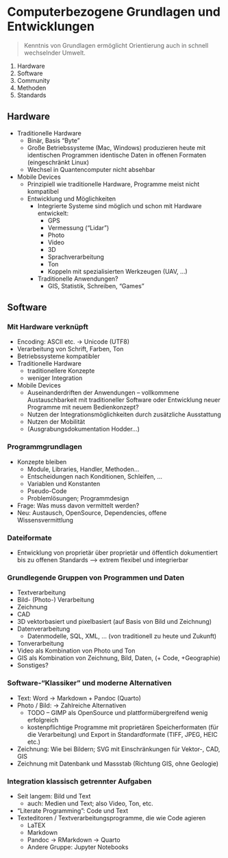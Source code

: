 # Computerbezogene Grundlagen und Entwicklungen

> Kenntnis von Grundlagen ermöglicht Orientierung auch in schnell wechselnder Umwelt.

1. Hardware
2. Software
3. Community
4. Methoden
5. Standards

## Hardware

- Traditionelle Hardware
	- Binär, Basis "Byte"
	- Große Betriebssysteme (Mac, Windows) produzieren heute mit identischen Programmen identische Daten in offenen Formaten (eingeschränkt Linux)
	- Wechsel in Quantencomputer nicht absehbar
- Mobile Devices
	- Prinzipiell wie traditionelle Hardware, Programme meist nicht kompatibel
	- Entwicklung und Möglichkeiten
		- Integrierte Systeme sind möglich und schon mit Hardware entwickelt: 
			- GPS
			- Vermessung ("Lidar")
			- Photo
			- Video
			- 3D
			- Sprachverarbeitung
			- Ton
			- Koppeln mit spezialisierten Werkzeugen (UAV, ...)
		- Traditionelle Anwendungen?
			- GIS, Statistik, Schreiben, "Games"


## Software

### Mit Hardware verknüpft

- Encoding: ASCII etc. -> Unicode (UTF8)
- Verarbeitung von Schrift, Farben, Ton
- Betriebssysteme kompatibler
- Traditionelle Hardware
	- traditionellere Konzepte
	- weniger Integration 
- Mobile Devices
	- Auseinanderdriften der Anwendungen -- vollkommene Austauschbarkeit mit traditioneller Software oder Entwicklung neuer Programme mit neuem Bedienkonzept?
	- Nutzen der Integrationsmöglichkeiten durch zusätzliche Ausstattung
	- Nutzen der Mobilität
	- (Ausgrabungsdokumentation Hodder...)


### Programmgrundlagen

- Konzepte bleiben
	- Module, Libraries, Handler, Methoden...
	- Entscheidungen nach Konditionen, Schleifen, ...
	- Variablen und Konstanten
	- Pseudo-Code
	- Problemlösungen; Programmdesign
- Frage: Was muss davon vermittelt werden? 
- Neu: Austausch, OpenSource, Dependencies, offene Wissensvermittlung


### Dateiformate

- Entwicklung von proprietär über proprietär und öffentlich dokumentiert bis zu offenen Standards --> extrem flexibel und integrierbar


### Grundlegende Gruppen von Programmen und Daten

- Textverarbeitung
- Bild- (Photo-) Verarbeitung
- Zeichnung
- CAD
- 3D vektorbasiert und pixelbasiert (auf Basis von Bild und Zeichnung)
- Datenverarbeitung
	- Datenmodelle, SQL, XML, ... (von traditionell zu heute und Zukunft)
- Tonverarbeitung
- Video als Kombination von Photo und Ton
- GIS als Kombination von Zeichnung, Bild, Daten, (+ Code, +Geographie)
- Sonstiges?


### Software-"Klassiker" und moderne Alternativen

- Text: Word -> Markdown + Pandoc (Quarto)
- Photo / Bild: -> Zahlreiche Alternativen
	- TODO -- GIMP als OpenSource und plattformübergreifend wenig erfolgreich
	- kostenpflichtige Programme mit proprietären Speicherformaten (für die Verarbeitung) und Export in Standardformate (TIFF, JPEG, HEIC etc.)
- Zeichnung: Wie bei Bildern; SVG mit Einschränkungen für Vektor-, CAD, GIS
- Zeichnung mit Datenbank und Massstab (Richtung GIS, ohne Geologie)



### Integration klassisch getrennter Aufgaben

- Seit langem: Bild und Text
	- auch: Medien und Text; also Video, Ton, etc.
- "Literate Programming": Code und Text
- Texteditoren / Textverarbeitungsprogramme, die wie Code agieren
	- LaTEX
	- Markdown
	- Pandoc -> RMarkdown -> Quarto
	- Andere Gruppe: Jupyter Notebooks